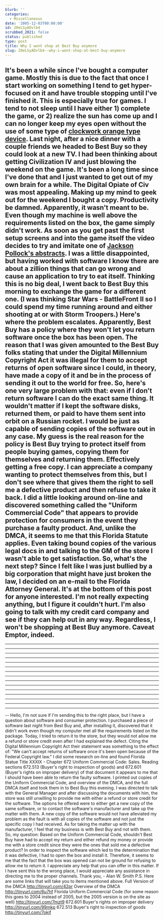 ```yaml
---
blurb: ''
categories:
  - Miscellaneous
date: '2005-12-03T00:00:00'
id: 20eLSyADvlb4
scrubbed_2021: false
status: published
type: post
title: Why I wont shop at Best Buy anymore
slug: 20eLSyADvlb4--why-i-wont-shop-at-best-buy-anymore
---
```


It's been a while since I've bought a computer game. Mostly this is
due to the fact that once I start working on something I tend to
get hyper-focused on it and have trouble stopping until I've
finished it. This is especially true for games. I tend to not sleep
until I have either 1) complete the game, or 2) realize the sun has
come up and I can no longer keep my eyes open without the use of
some type of
[clockwork orange type device](http://images.google.com/images?svnum=10&hl=en&lr=lang_en&newwindow=1&safe=off&q=+clockwork++orange++eye&btnG=Search).
Last night, after a nice dinner with a couple friends we headed to
Best Buy so they could look at a new TV. I had been thinking about
getting Civilization IV and just blowing the weekend on the game.
It's been a long time since I've done that and I just wanted to get
out of my own brain for a while. The Digital Opiate of Civ was most
appealing. Making up my mind to geek out for the weekend I bought a
copy. Productivity be damned. Apparently, it wasn't meant to be.
Even though my machine is well above the requirements listed on the
box, the game simply didn't work. As soon as you get past the first
setup screens and into the game itself the video decides to try and
imitate one of
[Jackson Pollock's abstracts](http://www.jackson-pollock.com/wherepaintingsare.html).
I was a little disappointed, but having worked with software I know
there are about a zillion things that can go wrong and cause an
application to try to eat itself. Thinking this is no big deal, I
went back to Best Buy this morning to exchange the game for a
different one. (I was thinking Star Wars - BattleFront II so I
could spend my time running around and either shooting at or with
Storm Troopers.) Here's where the problem escalates. Apparently,
Best Buy has a policy where they won't let you return software once
the box has been open. The reason that I was given amounted to the
Best Buy folks stating that under the Digital Millennium Copyright
Act it was illegal for them to accept returns of open software
since I could, in theory, have made a copy of it and be in the
process of sending it out to the world for free. So, here's one
very large problem with that: even if I don't return software I can
do the exact same thing. It wouldn't matter if I kept the software
disks, returned them, or paid to have them sent into orbit on a
Russian rocket. I would be just as capable of sending copies of the
software out in any case. My guess is the real reason for the
policy is Best Buy trying to protect itself from people buying
games, copying them for themselves and returning them. Effectively
getting a free copy. I can appreciate a company wanting to protect
themselves from this, but I don't see where that gives them the
right to sell me a defective product and then refuse to take it
back. I did a little looking around on-line and discovered
something called the "Uniform Commercial Code" that appears to
provide protection for consumers in the event they purchase a
faulty product. And, unlike the DMCA, it seems to me that this
Florida Statute applies. Even taking bound copies of the various
legal docs in and talking to the GM of the store I wasn't able to
get satisfaction. So, what's the next step? Since I felt like I was
just bullied by a big corporation that might have just broken the
law, I decided on an e-mail to the Florida Attorney General. It's
at the bottom of this post for anyone interested. I'm not really
expecting anything, but I figure it couldn't hurt. I'm also going
to talk with my credit card company and see if they can help out in
any way. Regardless, I won't be shopping at Best Buy anymore.
Caveat Emptor, indeed.
---
---
---
---
---
---
---
---
---
---
---
---
---
---
---
---
-- Hello, I'm not
sure if I'm sending this to the right place, but I have a question
about software and consumer protection. I purchased a piece of
software last night from Best Buy and, after installing it,
discovered that it didn't work even though my computer met all the
requirements listed on the package. Today, I tried to return it to
the store, but they would not allow me a refund or store credit
even after I had explained the defect. Citing the Digital
Millennium Copyright Act their statement was something to the
effect of: "We can't accept returns of software once it's been open
because of the Federal Copyright law." I did some research on-line
and found Florida Statue Title XXXIX - Chapter 672 Uniform
Commercial Code: Sales. Reading sections 672.513 (Buyer's right to
inspection of goods) and 672.601 (Buyer's rights on improper
delivery) of that document it appears to me that I should have been
able to return the faulty software. I printed out copies of the
Uniform Commercial Code, and overview of the DMCA, and the full
DMCA itself and took them in to Best Buy this evening. I was
directed to talk with the General Manager and after discussing the
documents with him, the store was still unwilling to provide me
with either a refund or store credit for the software. The options
he offered were to either get a new copy of the same software, or
to contact the software's manufacturer and take up the matter with
them. A new copy of the software would not have alleviated my
problem as the fault is with all copies of the software and not
just the specific copy I had received. As for taking the matter up
with the manufacturer, I feel that my business is with Best Buy and
not with them. So, my question: Based on the Uniform Commercial
Code, shouldn't Best Buy have had to accept my return and either
refund my money or provide me with a store credit since they were
the ones that sold me a defective product? In order to inspect the
software which led to the determination that it was defective, I
had to open the box and install it. Therefore, it seems to me that
the fact that the box was opened can not be ground for refusing to
allow me to return it. I appreciate any help that you can offer in
this matter. If I have sent this to the wrong place, I would
appreciate any assistance in directing me to the proper channels.
Thank you, - Alan W. Smith P.S. Here are some links that will take
you to items mentioned above. Full Version of the DMCA
http://tinyurl.com/42pr Overview of the DMCA
http://tinyurl.com/6u7hf Florida Uniform Commercial Code (for some
reason this goes to 2004 instead of 2005, but the 2005 version is
on the site as well) http://tinyurl.com/7mzt9 672.601 Buyer's
rights on improper delivery http://tinyurl.com/99mkp 672.513
Buyer's right to inspection of goods http://tinyurl.com/7okjf
